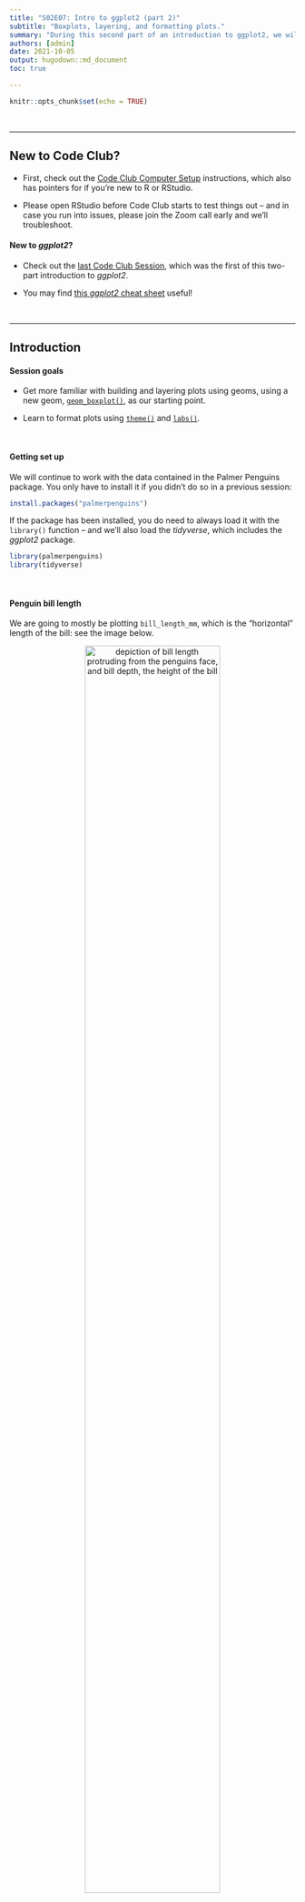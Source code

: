 ```yaml
---
title: "S02E07: Intro to ggplot2 (part 2)"
subtitle: "Boxplots, layering, and formatting plots."
summary: "During this second part of an introduction to ggplot2, we will get a better understanding of using geoms, with boxplots as an example, and will also learn about formatting and saving plots."
authors: [admin]
date: 2021-10-05
output: hugodown::md_document
toc: true

---
```


```r
knitr::opts_chunk$set(echo = TRUE)
```

<br>

-----

## New to Code Club?

- First, check out the [Code Club Computer Setup](/codeclub-setup/) instructions,
  which also has pointers for if you're new to R or RStudio.

- Please open RStudio before Code Club starts to test things out --
  and in case you run into issues, please join the Zoom call early and we'll troubleshoot.

#### New to _ggplot2_?

- Check out the [last Code Club Session](/codeclub/S02E06_ggplot2/),
  which was the first of this two-part introduction to _ggplot2_. 

- You may find
  [this _ggplot2_ cheat sheet](https://github.com/rstudio/cheatsheets/blob/master/data-visualization-2.1.pdf)
  useful!

<br>

----

## Introduction

#### Session goals

- Get more familiar with building and layering plots using geoms,
  using a new geom, [`geom_boxplot()`](https://ggplot2.tidyverse.org/reference/geom_boxplot.html),
  as our starting point.

- Learn to format plots using [`theme()`](https://ggplot2.tidyverse.org/reference/theme.html) and 
  [`labs()`](https://ggplot2.tidyverse.org/reference/labs.html).
  
<br>

#### Getting set up

We will continue to work with the data contained in the Palmer Penguins package.
You only have to install it if you didn't do so in a previous session:

```r
install.packages("palmerpenguins")
```

If the package has been installed,
you do need to always load it with the `library()` function --
and we'll also load the *tidyverse*, which includes the *ggplot2* package.

```r
library(palmerpenguins)
library(tidyverse)
```

<br>

#### Penguin bill length

We are going to mostly be plotting `bill_length_mm`,
which is the "horizontal" length of the bill: see the image below.

<figure>
<p align="center"> 
<img src=figs/culmen_depth.png width="75%" alt="depiction of bill length protruding from the penguins face, and bill depth, the height of the bill">
<figcaption>Artwork by Allison Horst</figcaption>
</p>
</figure>

<br>

----

## 1 - A geom for boxplots

#### Geom recap

_ggplot2_'s "geoms" are basically plot types of which there are quite a few
available (see the [cheatsheet](https://github.com/rstudio/cheatsheets/blob/master/data-visualization-2.1.pdf)).
Last week, we saw two geoms:
`geom_point()` to plot individual data points,
and `geom_smooth()` to fit a line to data points.

While doing so, we also saw two other properties of _ggplot2_ and its geoms:

- Geoms can be layered on top of each other.

- Geoms can simply plot the data "as is" (`geom_point()`)
  or can perform computations under the hood,
  and show the results of those computations (`geom_smooth()`).

Let's use a new geom to get a little more fluent with _ggplot2_ basics.

#### Boxplots

A boxplot is a very useful type of plot that shows you the median as well as the variation
of a distribution.
_ggplot2_ has the geom `geom_boxplot()` to create boxplots --
another example of a geom that does calculations for us prior to plotting.

Let's make a boxplot that shows the distribution of penguin bill length
(column `bill_length_mm` in our `penguins` dataframe) along the y-axis --
recall that we use `aes()` to refer to a column in the data frame from which
the data should be taken:

```r
ggplot(data = penguins) +
  geom_boxplot(mapping = aes(y = bill_length_mm))
```

<details>
<summary><b>Why do we get the warning shown above?</b> (click here)</summary>
<br>

We got the following warning:

> `#> Warning: Removed 2 rows containing non-finite values (stat_boxplot).`

We get this warning because 2 rows contain `NA`s for the variable we are plotting,
`bill_length_mm`.

We could take a look at those rows as follows:

```r
penguins %>% filter(is.na(bill_length_mm))
```

And we could _remove_ those rows as follows,
saving the results in a new dataframe:

```r
## By negating the `is.na` condition:
penguins_noNA <- penguins %>% filter(!is.na(bill_length_mm))

## Or using the specialized `drop_na` function:
penguins_noNA <- penguins %>% drop_na(bill_length_mm)
```

</details>

<details>
<summary>The nitty-gritty of boxplots: what is shown exactly? (click here)</summary>
<br>

- Lower whisker = smallest observation greater than or equal to lower hinge - 1.5 * IQR
- Lower hinge/bottom line of box part of boxplot =  25% quantile
- Middle line = median = 50% quantile
- Upper hinge/top line of box part of boxplot =  75% quantile
- Upper whisker = largest observation less than or equal to upper hinge + 1.5 * IQR

</details>

<br>

That worked, but the plot shows the distribution of bill lengths across all 3 species together,
which is not that informative.
To separate species along the x-axis, we can map the `species` column to x:

```r
ggplot(data = penguins) +
  geom_boxplot(mapping = aes(y = bill_length_mm, x = species))
```

Great!
We can see, at a glance, that Adelie Penguins tend to have considerably shorter
bills than the other two species.
Chinstrap's bills are just a bit longer than those of Gentoos,
but the longest-billed bird is a Gentoo.

<br>

----

## 2 - Adding a plot layer

To get an even better sense of the distribution of bill lengths,
and also of our sample sizes,
we may want to add the raw data points to our boxplot using `geom_point()`.

(You may have noticed that in the previous plot,
a Gentoo Penguin outlier was shown as a point.
To prevent plotting that point twice,
we will add `outlier.shape = NA` to the boxplot call,
a somewhat roundabout way of saying that we don't want to plot outliers.)

```r
ggplot(data = penguins) +
  geom_boxplot(mapping = aes(y = bill_length_mm, x = species),
               outlier.shape = NA) +
  geom_point()
```

Why did this not work?

We had previously species the aesthetics mapping inside the `geom_boxplot()` call --
that is, we set it for that geom only ("local aesthetics")
and not for the entire plot ("global aesthetics").
To add a `geom_point()` layer with the same aesthetics, we can do one of two things:

- Set the aesthetic mapping globally, i.e. inside the `ggplot()` call, or
- Set a local aesthetic mapping _also_ inside `geom_point()`.

Let's do the former, so we are not repeating ourselves:

```r
ggplot(data = penguins,
       mapping = aes(y = bill_length_mm, x = species)) +
  geom_boxplot(outlier.shape = NA) +
  geom_point()
```

This doesn't look too good because many of the points are plotted on top of each other.
We can use a few arguments to `geom_point()` to make some changes:

- Add `position = "jitter"` to the `geom_point()` call to introduce a small
  amount of randomness to our points to make us able to see them better.

- Add `size = 1` to make the point size a little smaller (1.5 is the default).

```r
ggplot(data = penguins,
       mapping = aes(y = bill_length_mm, x = species)) +
  geom_boxplot(outlier.shape = NA) +
  geom_point(position = "jitter", size = 1)
```

Note that `position = "jitter"` and `size = 1` are _not_ specified as mappings
(i.e., not inside `mapping = aes()`):
here, we are not mapping data to the plot, but are just changing some "settings".

<div class="alert alert-note">
<div>

Because jittering is so common, there is also a specialized jittering geom available:
`geom_jitter()` is shorthand for `geom_point(position = "jitter")`.

So, we could have also used the following code to create the same plot:

```r
ggplot(data = penguins,
       mapping = aes(y = bill_length_mm, x = species)) +
  geom_boxplot(outlier.shape = NA) +
  geom_jitter(size = 1)
```

</div>
</div>

<br>

----

## Breakout Rooms I

<div class="puzzle">
<div>

### Exercise 1

- Run the code below and figure out what the problem is.  
  (And why do you think _ggplot2_ creates a legend with the item "blue",
  instead of throwing an error?)

- Modify the code to get the originally intended effect: blue points.

```r
ggplot(data = penguins,
       aes(y = bill_length_mm, x = species)) +
  geom_boxplot(outlier.shape = NA) +
  geom_point(mapping = aes(color = "blue"),
             position = "jitter")
```

<details>
<summary>Hints (click here)</summary>
<br>

- Here is the botched plot:

```r
ggplot(data = penguins,
       aes(y = bill_length_mm, x = species)) +
  geom_boxplot(outlier.shape = NA) +
  geom_point(mapping = aes(color = "blue"),
             position = "jitter")
```

- Should `color = "blue"` be a mapping, that is,
  should it be part of the `mapping = aes()` argument?

</details>

<details>
<summary>Solution (click here)</summary>
<br>

- **The problem with the original code**
  is that `color = "blue"` should _not_ be a mapping.

- **Why _ggplot2_ does not throw an error:**
  the `mapping` argument is used to map data to an aesthetic like point color.
  Normally, that data is a column in the dataframe,
  but because the code quotes "blue" (`color = "blue"` instead of `color = blue`),
  _ggplot2_ does not assume it is a column and instead creates a variable on the
  fly that just contains the value "blue". 

- **The correct code to color points blue**:

```r
ggplot(data = penguins,
       mapping = aes(y = bill_length_mm, x = species)) +
  geom_boxplot(outlier.shape = NA) +
  geom_point(color = "blue",
             position = "jitter")
```

</div>
</div>

<br>

<div class="puzzle">
<div>

### Exercise 2

Violin plots are somewhat similar to boxplots, but show a density distribution. 
Using Google, find out which _ggplot2_ geom creates a violin plot,
and then make one plotting bill length by species like we have done for boxplots.

<details>
<summary>Hints (click here)</summary>
<br>

- `geom_violin()` is the geom that creates violin plots.

- Other than the geom function,
  you can leave the code the same as in the previous examples.

</details>

<details>
<summary>Solution (click here)</summary>
<br>

```r
ggplot(data = penguins,
       mapping = aes(y = bill_length_mm, x = species)) +
  geom_violin()
```

</details>

</div>
</div>

<br>

----

## 3 - Intro to formatting plots

So far, we have mostly been concerned with _what_ we are plotting,
and haven't paid much attention to how our plot looks.
But I, for one, dislike that gray background to the plot,
and perhaps the axis labels are a little small?

_ggplot2_ offers _many_ options to modify the look of our plot.
There are so many that it isn't really possible to remember even the majority of
them.
Therefore, even for daily users of _ggplot2_,
creating a publication-ready figure will usually involve some Googling or
checking the [ggplot2 documentation](https://ggplot2.tidyverse.org/).

Let's have a look at some of the most commonly used options to change the look of _ggplot2_ plots.

#### A starting plot

We'll start with the following plot,
similar to one we have created before:

```r
ggplot(data = penguins,
       mapping = aes(x = species, y = bill_length_mm)) +
  geom_boxplot(outlier.shape = NA) +
  geom_point(position = "jitter", size = 1, color = "grey70")
```

(Note the addition of `color = "grey70"` to make the points less dominant in the plot.  
See [this PDF for an overview of named colors in R](http://www.stat.columbia.edu/~tzheng/files/Rcolor.pdf).)

<br>

----

## 4 - Formatting with `theme()` and more

The quickest way to modify the overall look and feel of our plot is by using
a different "complete theme".
The default theme is `theme_gray()`, which comes with that gray background and
many other settings that control what the plot looks like.

The _ggplot2_ documentation has
[a list of complete themes](https://ggplot2.tidyverse.org/reference/ggtheme.html)
that shows you what they look like.

Let's switch to a different theme, `theme_classic()`, for our penguin boxplot:

```r
ggplot(data = penguins,
       mapping = aes(x = species, y = bill_length_mm)) +
  geom_boxplot(outlier.shape = NA) +
  geom_point(position = "jitter", size = 1, color = "grey70") +
  theme_classic()
```

These complete theme functions (`theme_<theme-name>`) also take a few arguments --  
`base_size` is very useful if we want to simultaneously change the size of all
text labels:

```r
ggplot(data = penguins,
       mapping = aes(x = species, y = bill_length_mm)) +
  geom_boxplot(outlier.shape = NA) +
  geom_point(position = "jitter", size = 1, color = "grey70") +
  theme_classic(base_size = 14)
```

This retains the relative sizes of different labels. 
For instance, note that in both plots,
the "axis titles" (`species` on x, `bill_lenth_mm` on y)
are larger than the "axis text" (the labels at the tick marks).

If we wanted to change individual theme components like those,
we would need to use the `theme()` function
(check [its documentation page](https://ggplot2.tidyverse.org/reference/theme.html)
to see the many possible arguments).

For example, to make axis titles and axis text/labels the same size: 

```r
ggplot(data = penguins,
       mapping = aes(x = species, y = bill_length_mm)) +
  geom_boxplot(outlier.shape = NA) +
  geom_point(position = "jitter", size = 1, color = "grey70") +
  theme_classic(base_size = 14) +
  theme(axis.text = element_text(size = 14),
        axis.title = element_text(size = 14))
```

<br>

-----

## 5 - Adding labels to our plot

Right now, the axis titles are simply the names of the columns that we used in
the mapping.
The y-axis title in particular (`bill_length_mm`) could be improved.
We might also want to add a title and even a subtitle to our plot.

We can do all of this with the `labs()` function as follows:

```r
ggplot(data = penguins,
       mapping = aes(x = species, y = bill_length_mm)) +
  geom_boxplot(outlier.shape = NA) +
  geom_point(position = "jitter", size = 1, color = "grey70") +
  theme_classic(base_size = 14) +
  labs(title = "Penguin Bill Length by Species",
       subtitle = "Collected at Palmer Station, Antarctica",
       x = "Penguin species",     # x-axis label
       y = "Bill length (mm)")    # y-axis label
```

<br>

----

## Breakout Rooms II

<div class="puzzle">
<div>

### Exercise 3

- Modify the code used to produce the last plot (just above this exercise)
  to try several of the themes from the [list of complete    themes](https://ggplot2.tidyverse.org/reference/ggtheme.html).
  
  Do you have a preference?

The [list of complete themes](https://ggplot2.tidyverse.org/reference/ggtheme.html)
also shows that these functions have a few more arguments than the `base_size`
one we explored.

- Bonus: Change the `base_line_size`. What does it do?

- Bonus (**may not work out of the box on Windows**):
  Using a different font family can nicely shake things up --
  this is the `base_family` argument.
  Most standard font family names (e.g. see [this list](https://www.w3.org/Style/Examples/007/fonts.en.html))
  should work. For instance, you can try `Optima`, `Verdana`, `Times New Roman`,
  `Courier`, or `cursive`.

<details>
<summary>Example solution (click here)</summary>
<br>

With `theme_bw()` and:

- `base_line_size = 1` (thicker axis lines)
- the `cursive` font family using `base_family = cursive`

```r
ggplot(data = penguins,
       mapping = aes(x = species, y = bill_length_mm)) +
  geom_boxplot(outlier.shape = NA) +
  geom_point(position = "jitter", size = 1, color = "grey70") +
  theme_bw(base_size = 14,
                base_line_size = 1,
                base_family = "cursive") +
  labs(title = "Penguin Bill Length by Species and Sex",
       subtitle = "Collected at Palmer Station, Antarctica",
       x = "Penguin Species", 
       y = "Bill length (mm)")
```

</details>

</div>
</div>

<br>

<div class="puzzle">
<div>

### Exercise 4

- Modify your code from Exercise 3 to color the jittered points,
  but not the boxplots, according to sex.

As we also saw last week, a legend should have automatically appeared
when mapping color to a variable.
But what if we wanted to move the legend from the right to the top of the plot?

- Scroll through the [`theme()` documentation](https://ggplot2.tidyverse.org/reference/theme.html)
  and try and find the argument that controls the position of the legend.
  Then, use this argument to move the legend to the top.

<details>
<summary>Hints (click here)</summary>
<br>

- To color points by sex without modifying the boxplots,
  add the mapping locally for `geom_point()` only.
  
- To move the legend, use the `legend.position` argument of `theme()`.

</details>

<details>
<summary>Solution (click here)</summary>
<br>

- Color points by sex:  

```r
ggplot(data = penguins,
       mapping = aes(x = species, y = bill_length_mm)) +
  geom_boxplot(outlier.shape = NA) +
  geom_point(position = "jitter", size = 1,
             mapping = aes(color = sex)) +
  theme_classic(base_size = 14) +
  labs(title = "Penguin Bill Length by Species and Sex",
       subtitle = "Collected at Palmer Station, Antarctica",
       x = "Penguin Species",
       y = "Bill length (mm)")
```

- Move the legend to the top:  

```r
ggplot(data = penguins,
       mapping = aes(x = species, y = bill_length_mm)) +
  geom_boxplot(outlier.shape = NA) +
  geom_point(position = "jitter", size = 1,
             mapping = aes(color = sex)) +
  theme_classic(base_size = 14) +
  theme(legend.position = "top") +
  labs(title = "Penguin Bill Length by Species and Sex",
       subtitle = "Collected at Palmer Station, Antarctica",
       x = "Penguin Species",
       y = "Bill length (mm)")
```

</details>

</div>
</div>

<div class="puzzle">
<div>

### Exercise 5 (bonus)

- Try to modify one of the previous plots to get separate boxes for each
  combination of species and sex,
  and no jittered points (don't hesitate to look at the hints!).

- Did you see the `NA` sex (i.e., missing data)?
  Recreate the plot without the missing data.

<details>
<summary>Hints (click here)</summary>
<br>

- Map `sex` to `color` or `fill`
  (and continue to map `species` to `x`). 

- Use `drop_na(sex)` to remove rows with an `NA` in the `sex` column.
  You can save the result in a new dataframe and then plot that dataframe,
  or you can pipe (`%>%`) the result straight into the `ggplot()` function.

</details>

<details>
<summary>Solution (click here)</summary>
<br>

This example maps `sex` to `fill`, which will "fill" the box with colors
(as we saw before, mapping to `color` colors the lines instead):

```r
penguins %>%
  drop_na(sex) %>%
  ggplot(mapping = aes(x = species,
                       y = bill_length_mm,
                       fill = sex)) +   # Now mapping sex to "fill"
  geom_boxplot() +    # We now do want to see the outliers!
  theme_classic(base_size = 14) +
  labs(title = "Penguin Bill Length by Species and Sex",
       subtitle = "Collected at Palmer Station, Antarctica",
       x = "Penguin Species",
       y = "Bill length (mm)")
```

</details>

</div>
</div>

<br>

----

## Going further

- One basic aspect of _ggplot2_ that we have not touched upon in this or the
  previous session are "_scales_".
  For instance, to change the colors used in mappings (like our boxplot color),
  we would need to use scales.
  For an introduction, see the
  [section on scales from the R for Data Science book](https://r4ds.had.co.nz/graphics-for-communication.html#scales).

- We also didn't talk about saving plots,
  which can be done with the `ggsave()` function
  ([documentation page](https://ggplot2.tidyverse.org/reference/ggsave.html)).
  Just be aware that if you don't specify dimensions with the `width` and
  `height` arguments,
  they will be taken from the current size of the RStudio plotting window,
  which is not necessarily what you want.
